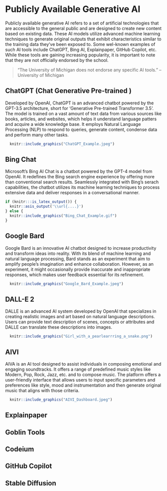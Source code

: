 # Publicly Available Generative AI

Publicly available generative AI refers to a set of artificial technologies that are accessible to the general public and are designed to create new content based on existing data. These AI models utilize advanced machine learning techniques to generate original outputs that exhibit characteristics similar to the training data they've been exposed to. Some wel-known examples of such AI tools include ChatGPT, Bing AI, Explainpaper, GitHub Copilot, etc. While these tools are gaining increasing popularity, it is important to note that they are not officially endorsed by the school. 

>"The University of Michigan does not endorse any specific AI tools." -- University of Michigan

## ChatGPT (Chat Generative Pre-trained )

Developed by OpenAI, ChatGPT is an advanced chatbot powered by the GPT-3.5 architecture, short for 'Generative Pre-trained Transformer 3.5'. The model is trained on a vast amount of text data from various sources like books, articles, and websites, which helps it understand language patters and acquire a wide knowledge base. It employs Natural Language Processing (NLP) to respond to queries, generate content, condense data and perform many other tasks. 

```r
  knitr::include_graphics("ChatGPT_Example.jpeg")
```

## Bing Chat

Microsoft's Bing AI Chat is a chatbot powered by the GPT-4 model from OpenAI. It redefines the Bing search engine experience by offering more than conventional search results. Seamlessly integrated with Bing's serach capabilities, the chatbot utilizes its machine learning techniques to process extensive data and deliver responses in a conversational manner. 

```r
if (knitr:::is_latex_output()) {
  knitr::asis_output('\\url{....}')
} else {
  knitr::include_graphics("Bing_Chat_Example.gif")
}
```

## Google Bard

Google Bard is an innovative AI chatbot designed to increase productivity and transform ideas into reality. With its blend of machine learning and natural language processing, Bard stands as an experiment that aim to amplify people's imagination and enhance collaboration. However, as an experiment, it might occasionally provide inaccurate and inappropriate responses, which makes user feedback essential for its refinement.

```r
  knitr::include_graphics("Google_Bard_Example.jpeg")
```

## DALL-E 2 

DALLE is an advanced AI system developed by OpenAI that specializes in creating realistic images and art based on natural language descriptions. Users can provide text description of scenes, concepts or attributes and DALLE can translate these descriptions into images.

```r
  knitr::include_graphics("Girl_with_a_pearlearrring_a_snake.png")
```

## AIVI

AIVA is an AI tool designed to assist individuals in composing emotional and engaging soundtracks. It offers a range of predefined music styles like Modern, Pop, Rock, Jazz, etc. and to compose music. The platform offers a user-friendly interface that allows users to input specific parameters and preferences like style, mood and instrumentation and then generate original music that aligns with those criteria. 

```r
  knitr::include_graphics("AIVI_Dashboard.jpeg")
```

## Explainpaper 

## Goblin Tools 

## Codeium 

## GitHub Copilot

## Stable Diffusion